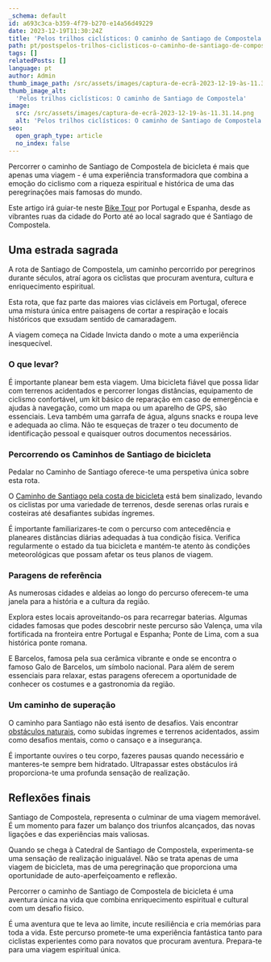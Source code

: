 ```yaml
---
_schema: default
id: a693c3ca-b359-4f79-b270-e14a56d49229
date: 2023-12-19T11:30:24Z
title: 'Pelos trilhos ciclísticos: O caminho de Santiago de Compostela'
path: pt/postspelos-trilhos-ciclisticos-o-caminho-de-santiago-de-compostela
tags: []
relatedPosts: []
language: pt
author: Admin
thumb_image_path: /src/assets/images/captura-de-ecrã-2023-12-19-às-11.31.14.png
thumb_image_alt:
  'Pelos trilhos ciclísticos: O caminho de Santiago de Compostela'
image:
  src: /src/assets/images/captura-de-ecrã-2023-12-19-às-11.31.14.png
  alt: 'Pelos trilhos ciclísticos: O caminho de Santiago de Compostela'
seo:
  open_graph_type: article
  no_index: false
---
```


Percorrer o caminho de Santiago de Compostela de bicicleta é mais que apenas uma
viagem - é uma experiência transformadora que combina a emoção do ciclismo com a
riqueza espiritual e histórica de uma das peregrinações mais famosas do mundo.

Este artigo irá guiar-te neste [Bike Tour](https://topbiketoursportugal.com/)
por Portugal e Espanha, desde as vibrantes ruas da cidade do Porto até ao local
sagrado que é Santiago de Compostela.

## Uma estrada sagrada

A rota de Santiago de Compostela, um caminho percorrido por peregrinos durante
séculos, atraí agora os ciclistas que procuram aventura, cultura e
enriquecimento espiritual.

Esta rota, que faz parte das maiores vias cicláveis em Portugal, oferece uma
mistura única entre paisagens de cortar a respiração e locais históricos que
exsudam sentido de camaradagem.

A viagem começa na Cidade Invicta dando o mote a uma experiência inesquecível.

### O que levar?

É importante planear bem esta viagem. Uma bicicleta fiável que possa lidar com
terrenos acidentados e percorrer longas distâncias, equipamento de ciclismo
confortável, um kit básico de reparação em caso de emergência e ajudas à
navegação, como um mapa ou um aparelho de GPS, são essenciais. Leva também uma
garrafa de água, alguns snacks e roupa leve e adequada ao clima. Não te esqueças
de trazer o teu documento de identificação pessoal e quaisquer outros documentos
necessários.

### Percorrendo os Caminhos de Santiago de bicicleta

Pedalar no Caminho de Santiago oferece-te uma perspetiva única sobre esta rota.

O
[Caminho de Santiago pela costa de bicicleta](https://topbiketoursportugal.com/santiago-compostela-pela-costa/)
está bem sinalizado, levando os ciclistas por uma variedade de terrenos, desde
serenas orlas rurais e costeiras até desafiantes subidas íngremes.

É importante familiarizares-te com o percurso com antecedência e planeares
distâncias diárias adequadas à tua condição física. Verifica regularmente o
estado da tua bicicleta e mantém-te atento às condições meteorológicas que
possam afetar os teus planos de viagem.

### Paragens de referência

As numerosas cidades e aldeias ao longo do percurso oferecem-te uma janela para
a história e a cultura da região.

Explora estes locais aproveitando-os para recarregar baterias. Algumas cidades
famosas que podes descobrir neste percurso são Valença, uma vila fortificada na
fronteira entre Portugal e Espanha; Ponte de Lima, com a sua histórica ponte
romana.

E Barcelos, famosa pela sua cerâmica vibrante e onde se encontra o famoso Galo
de Barcelos, um símbolo nacional. Para além de serem essenciais para relaxar,
estas paragens oferecem a oportunidade de conhecer os costumes e a gastronomia
da região.

### Um caminho de superação

O caminho para Santiago não está isento de desafios. Vais encontrar
[obstáculos naturais](https://topbiketoursportugal.com/pt/blog/climate-and-geography-in-portugal-for-cycling/),
como subidas íngremes e terrenos acidentados, assim como desafios mentais, como
o cansaço e a insegurança.

É importante ouvires o teu corpo, fazeres pausas quando necessário e manteres-te
sempre bem hidratado. Ultrapassar estes obstáculos irá proporciona-te uma
profunda sensação de realização.

## Reflexões finais

Santiago de Compostela, representa o culminar de uma viagem memorável. É um
momento para fazer um balanço dos triunfos alcançados, das novas ligações e das
experiências mais valiosas.

Quando se chega à Catedral de Santiago de Compostela, experimenta-se uma
sensação de realização inigualável. Não se trata apenas de uma viagem de
bicicleta, mas de uma peregrinação que proporciona uma oportunidade de
auto-aperfeiçoamento e reflexão.

Percorrer o caminho de Santiago de Compostela de bicicleta é uma aventura única
na vida que combina enriquecimento espiritual e cultural com um desafio físico.

É uma aventura que te leva ao limite, incute resiliência e cria memórias para
toda a vida. Este percurso promete-te uma experiência fantástica tanto para
ciclistas experientes como para novatos que procuram aventura. Prepara-te para
uma viagem espiritual única.

